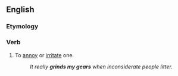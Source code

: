 ==English==

===Etymology===
{{rfe|en}}

===Verb===
{{head|en|verb}}

# {{lb|en|informal}} To [[annoy]] or [[irritate]] one.
#: ''It really '''grinds my gears''' when inconsiderate people litter.''